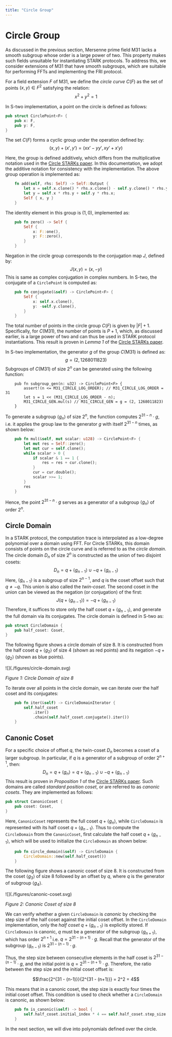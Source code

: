 ```yaml
---
title: "Circle Group"
---
```


# Circle Group

As discussed in the previous section, Mersenne prime field $\textsf{M31}$ lacks a smooth subgroup whose order is a large power of two. This property makes such fields unsuitable for instantiating STARK protocols. To address this, we consider extensions of $\textsf{M31}$ that have smooth subgroups, which are suitable for performing FFTs and implementing the FRI protocol.

For a field extension $F$ of $\textsf{M31}$, we define the _circle curve_ $C(F)$ as the set of points $(x, y) \in F^2$ satisfying the relation:
$$x^2 + y^2 = 1$$

In S-two implementation, a point on the circle is defined as follows:

```rust
pub struct CirclePoint<F> {
    pub x: F,
    pub y: F,
}
```

The set $C(F)$ forms a cyclic group under the operation defined by:
$$(x,y) + (x', y') = (xx' - yy', xy' + x'y)$$

Here, the group is defined additively, which differs from the multiplicative notation used in the <a href="https://eprint.iacr.org/2024/278" target="_blank" rel="noopener noreferrer">Circle STARKs paper</a>. In this documentation, we adopt the additive notation for consistency with the implementation. The above group operation is implemented as:

```rust
    fn add(self, rhs: Self) -> Self::Output {
        let x = self.x.clone() * rhs.x.clone() - self.y.clone() * rhs.y.clone();
        let y = self.x * rhs.y + self.y * rhs.x;
        Self { x, y }
    }
```

The identity element in this group is $(1, 0)$, implemented as:

```rust
    pub fn zero() -> Self {
        Self {
            x: F::one(),
            y: F::zero(),
        }
    }
```

Negation in the circle group corresponds to the conjugation map $J$, defined by:
$$J(x, y) = (x, -y)$$
This is same as complex conjugation in complex numbers. In S-two, the conjugate of a `CirclePoint` is computed as:

```rust
    pub fn conjugate(&self) -> CirclePoint<F> {
        Self {
            x: self.x.clone(),
            y: -self.y.clone(),
        }
    }
```

The total number of points in the circle group $C(F)$ is given by $|F| + 1$. Specifically, for $C(\textsf{M31})$, the number of points is $P + 1$, which, as discussed earlier, is a large power of two and can thus be used in STARK protocol instantiations. This result is proven in _Lemma 1_ of the <a href="https://eprint.iacr.org/2024/278" target="_blank" rel="noopener noreferrer">Circle STARKs paper</a>.

In S-two implementation, the generator $g$ of the group $C(\textsf{M31})$ is defined as:
$$g = (2, 1268011823)$$
Subgroups of $C(\textsf{M31})$ of size $2^n$ can be generated using the following function:

```rust,no_run,noplayground
    pub fn subgroup_gen(n: u32) -> CirclePoint<F> {
        assert!(n <= M31_CIRCLE_LOG_ORDER); // M31_CIRCLE_LOG_ORDER = 31
        let s = 1 << (M31_CIRCLE_LOG_ORDER - n);
        M31_CIRCLE_GEN.mul(s) // M31_CIRCLE_GEN = g = (2, 1268011823)
    }
```

To generate a subgroup $\langle g_n \rangle$ of size $2^n$, the function computes $2^{31 - n} \cdot g$, i.e. it applies the group law to the generator $g$ with itself $2^{31 - n}$ times, as shown below:

```rust
    pub fn mul(&self, mut scalar: u128) -> CirclePoint<F> {
        let mut res = Self::zero();
        let mut cur = self.clone();
        while scalar > 0 {
            if scalar & 1 == 1 {
                res = res + cur.clone();
            }
            cur = cur.double();
            scalar >>= 1;
        }
        res
    }
```

Hence, the point $2^{31-n} \cdot g$ serves as a generator of a subgroup $\langle g_n \rangle$ of order $2^n$.

## Circle Domain

In a STARK protocol, the computation trace is interpolated as a low-degree polynomial over a domain using FFT. For Circle STARKs, this domain consists of points on the circle curve and is referred to as the _circle domain_. The circle domain $D_n$ of size $2^n$ is constructed as the union of two disjoint cosets:
$$D_n = q + \langle g_{n-1} \rangle \cup -q + \langle g_{n-1} \rangle$$
Here, $\langle g_{n-1} \rangle$ is a subgroup of size $2^{n-1}$, and $q$ is the coset offset such that $q \neq -q$. This union is also called the _twin-coset_. The second coset in the union can be viewed as the negation (or conjugation) of the first:
$$J(q + \langle g_{n-1} \rangle) = -q + \langle g_{n-1} \rangle$$
Therefore, it suffices to store only the half coset $q + \langle g_{n-1} \rangle$, and generate the full domain via its conjugates. The circle domain is defined in S-two as:

```rust
pub struct CircleDomain {
    pub half_coset: Coset,
}
```

The following figure shows a circle domain of size 8. It is constructed from the half coset $q + \langle g_2 \rangle$ of size 4 (shown as red points) and its negation $-q + \langle g_2 \rangle$ (shown as blue points).

<div style={{ textAlign: 'center' }}>
    ![](./figures/circle-domain.svg)

*Figure 1: Circle Domain of size 8*
</div>

To iterate over all points in the circle domain, we can iterate over the half coset and its conjugates:

```rust
    pub fn iter(&self) -> CircleDomainIterator {
        self.half_coset
            .iter()
            .chain(self.half_coset.conjugate().iter())
    }
```

## Canonic Coset

For a specific choice of offset $q$, the twin-coset $D_n$ becomes a coset of a larger subgroup. In particular, if $q$ is a generator of a subgroup of order $2^{n+1}$, then:
$$D_n = q + \langle g_n \rangle = q + \langle g_{n-1} \rangle \cup -q + \langle g_{n-1} \rangle$$
This result is proven in _Proposition 1_ of the <a href="https://eprint.iacr.org/2024/278" target="_blank" rel="noopener noreferrer">Circle STARKs paper</a>. Such domains are called _standard position coset_, or are referred to as _canonic cosets_. They are implemented as follows:

```rust
pub struct CanonicCoset {
    pub coset: Coset,
}
```

Here, `CanonicCoset` represents the full coset $q + \langle g_n \rangle$, while `CircleDomain` is represented with its half coset $q + \langle g_{n-1} \rangle$. Thus to compute the `CircleDomain` from the `CanonicCoset`, first calculate the half coset $q + \langle g_{n-1} \rangle$, which will be used to initialize the `CircleDomain` as shown below:

```rust
    pub fn circle_domain(&self) -> CircleDomain {
        CircleDomain::new(self.half_coset())
    }
```

The following figure shows a canonic coset of size 8. It is constructed from the coset $\langle g_3 \rangle$ of size 8 followed by an offset by $q$, where $q$ is the generator of subgroup $\langle g_4 \rangle$.

<div style={{ textAlign: 'center' }}>
    ![](./figures/canonic-coset.svg)

*Figure 2: Canonic Coset of size 8*
</div>

We can verify whether a given `CircleDomain` is _canonic_ by checking the step size of the half coset against the initial coset offset. In the `CircleDomain` implementation, only the _half coset_ $q + \langle g_{n-1} \rangle$ is explicitly stored. If `CircleDomain` is canonic, $q$ must be a generator of the subgroup $\langle g_{n+1} \rangle$, which has order $2^{n+1}$ i.e. $q = 2^{31 - (n+1)} \cdot g$. Recall that the generator of the subgroup $\langle g_{n-1} \rangle$ is $2^{31 - (n-1)} \cdot g$.

Thus, the step size between consecutive elements in the half coset is $2^{31 - (n-1)} \cdot g$, and the initial point is $q = 2^{31 - (n+1)} \cdot g$. Therefore, the ratio between the step size and the initial coset offset is:

$$\frac{2^{31 - (n-1)}}{2^{31 - (n+1)}} = 2^2 = 4$$

This means that in a canonic coset, the step size is exactly four times the initial coset offset. This condition is used to check whether a `CircleDomain` is canonic, as shown below:

```rust
    pub fn is_canonic(&self) -> bool {
        self.half_coset.initial_index * 4 == self.half_coset.step_size
    }
```

In the next section, we will dive into polynomials defined over the circle.
